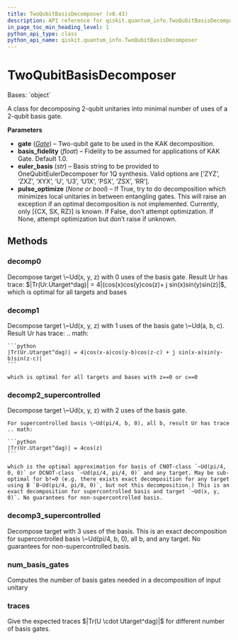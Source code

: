 ```yaml
---
title: TwoQubitBasisDecomposer (v0.43)
description: API reference for qiskit.quantum_info.TwoQubitBasisDecomposer in qiskit v0.43
in_page_toc_min_heading_level: 1
python_api_type: class
python_api_name: qiskit.quantum_info.TwoQubitBasisDecomposer
---
```


# TwoQubitBasisDecomposer

<Class id="qiskit.quantum_info.TwoQubitBasisDecomposer" isDedicatedPage={true} github="https://github.com/qiskit/qiskit/tree/stable/0.24/qiskit/quantum_info/synthesis/two_qubit_decompose.py" signature="TwoQubitBasisDecomposer(gate, basis_fidelity=1.0, euler_basis='U', pulse_optimize=None)" modifiers="class">
  Bases: `object`

  A class for decomposing 2-qubit unitaries into minimal number of uses of a 2-qubit basis gate.

  **Parameters**

  *   **gate** ([*Gate*](qiskit.circuit.Gate "qiskit.circuit.Gate")) – Two-qubit gate to be used in the KAK decomposition.
  *   **basis\_fidelity** (*float*) – Fidelity to be assumed for applications of KAK Gate. Default 1.0.
  *   **euler\_basis** (*str*) – Basis string to be provided to OneQubitEulerDecomposer for 1Q synthesis. Valid options are \[‘ZYZ’, ‘ZXZ’, ‘XYX’, ‘U’, ‘U3’, ‘U1X’, ‘PSX’, ‘ZSX’, ‘RR’].
  *   **pulse\_optimize** (*None or bool*) – If True, try to do decomposition which minimizes local unitaries in between entangling gates. This will raise an exception if an optimal decomposition is not implemented. Currently, only \[\{CX, SX, RZ}] is known. If False, don’t attempt optimization. If None, attempt optimization but don’t raise if unknown.

  ## Methods

  <span id="qiskit-quantum-info-twoqubitbasisdecomposer-decomp0" />

  ### decomp0

  <Function id="qiskit.quantum_info.TwoQubitBasisDecomposer.decomp0" signature="TwoQubitBasisDecomposer.decomp0(target)" modifiers="static">
    Decompose target \~Ud(x, y, z) with 0 uses of the basis gate. Result Ur has trace: $|Tr(Ur.Utarget^dag)| = 4|(cos(x)cos(y)cos(z)+ j sin(x)sin(y)sin(z)|$, which is optimal for all targets and bases
  </Function>

  <span id="qiskit-quantum-info-twoqubitbasisdecomposer-decomp1" />

  ### decomp1

  <Function id="qiskit.quantum_info.TwoQubitBasisDecomposer.decomp1" signature="TwoQubitBasisDecomposer.decomp1(target)">
    Decompose target \~Ud(x, y, z) with 1 uses of the basis gate \~Ud(a, b, c). Result Ur has trace: .. math:

    ```python
    |Tr(Ur.Utarget^dag)| = 4|cos(x-a)cos(y-b)cos(z-c) + j sin(x-a)sin(y-b)sin(z-c)|
    ```

    which is optimal for all targets and bases with z==0 or c==0
  </Function>

  <span id="qiskit-quantum-info-twoqubitbasisdecomposer-decomp2-supercontrolled" />

  ### decomp2\_supercontrolled

  <Function id="qiskit.quantum_info.TwoQubitBasisDecomposer.decomp2_supercontrolled" signature="TwoQubitBasisDecomposer.decomp2_supercontrolled(target)">
    Decompose target \~Ud(x, y, z) with 2 uses of the basis gate.

    For supercontrolled basis \~Ud(pi/4, b, 0), all b, result Ur has trace .. math:

    ```python
    |Tr(Ur.Utarget^dag)| = 4cos(z)
    ```

    which is the optimal approximation for basis of CNOT-class `~Ud(pi/4, 0, 0)` or DCNOT-class `~Ud(pi/4, pi/4, 0)` and any target. May be sub-optimal for b!=0 (e.g. there exists exact decomposition for any target using B `B~Ud(pi/4, pi/8, 0)`, but not this decomposition.) This is an exact decomposition for supercontrolled basis and target `~Ud(x, y, 0)`. No guarantees for non-supercontrolled basis.
  </Function>

  <span id="qiskit-quantum-info-twoqubitbasisdecomposer-decomp3-supercontrolled" />

  ### decomp3\_supercontrolled

  <Function id="qiskit.quantum_info.TwoQubitBasisDecomposer.decomp3_supercontrolled" signature="TwoQubitBasisDecomposer.decomp3_supercontrolled(target)">
    Decompose target with 3 uses of the basis. This is an exact decomposition for supercontrolled basis \~Ud(pi/4, b, 0), all b, and any target. No guarantees for non-supercontrolled basis.
  </Function>

  <span id="qiskit-quantum-info-twoqubitbasisdecomposer-num-basis-gates" />

  ### num\_basis\_gates

  <Function id="qiskit.quantum_info.TwoQubitBasisDecomposer.num_basis_gates" signature="TwoQubitBasisDecomposer.num_basis_gates(unitary)">
    Computes the number of basis gates needed in a decomposition of input unitary
  </Function>

  <span id="qiskit-quantum-info-twoqubitbasisdecomposer-traces" />

  ### traces

  <Function id="qiskit.quantum_info.TwoQubitBasisDecomposer.traces" signature="TwoQubitBasisDecomposer.traces(target)">
    Give the expected traces $|Tr(U \cdot Utarget^dag)|$ for different number of basis gates.
  </Function>
</Class>

